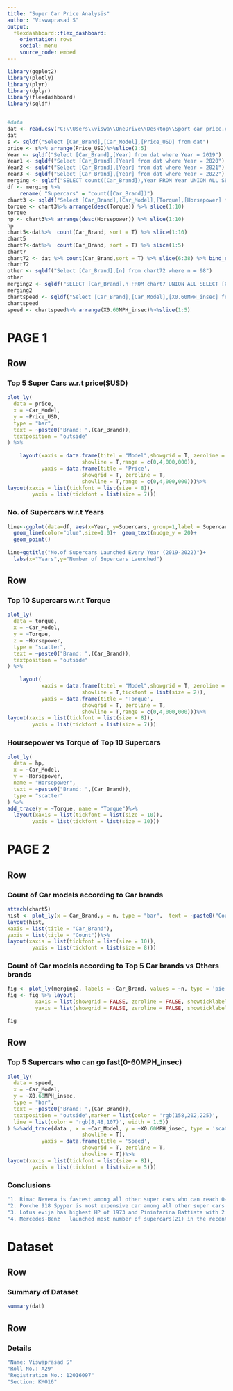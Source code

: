 ---
title: "Super Car Price Analysis"
author: "Viswaprasad S"
output: 
  flexdashboard::flex_dashboard:
    orientation: rows
    social: menu
    source_code: embed
---

```{r setup, include=FALSE}
library(ggplot2)
library(plotly)
library(plyr)
library(dplyr)
library(flexdashboard)
library(sqldf)


#data
dat <- read.csv("C:\\Users\\viswa\\OneDrive\\Desktop\\Sport car price.csv")
dat
s <- sqldf("Select [Car_Brand],[Car_Model],[Price_USD] from dat")
price <- s%>% arrange(Price_USD)%>%slice(1:5)
Year <- sqldf("Select [Car_Brand],[Year] from dat where Year = 2019")
Year1 <- sqldf("Select [Car_Brand],[Year] from dat where Year = 2020")
Year2 <- sqldf("Select [Car_Brand],[Year] from dat where Year = 2021")
Year3 <- sqldf("Select [Car_Brand],[Year] from dat where Year = 2022")
merging <- sqldf("SELECT count([Car_Brand]),Year FROM Year UNION ALL SELECT count([Car_Brand]),Year FROM Year1 UNION ALL SELECT count([Car_Brand]),Year FROM Year2 UNION ALL SELECT count([Car_Brand]),Year FROM Year3")
df <- merging %>% 
    rename( "Supercars" = "count([Car_Brand])")
chart3 <- sqldf("Select [Car_Brand],[Car_Model],[Torque],[Horsepower] from dat")
torque <- chart3%>% arrange(desc(Torque)) %>% slice(1:10)
torque
hp <- chart3%>% arrange(desc(Horsepower)) %>% slice(1:10)
hp
chart5<-dat%>%  count(Car_Brand, sort = T) %>% slice(1:10)
chart5
chart7<-dat%>%  count(Car_Brand, sort = T) %>% slice(1:5)
chart7
chart72 <- dat %>% count(Car_Brand,sort = T) %>% slice(6:38) %>% bind_rows(summarise(., across(where(is.numeric), sum),across(where(is.character), ~'Others')))
chart72
other <- sqldf("Select [Car_Brand],[n] from chart72 where n = 98")
other
merging2 <- sqldf("SELECT [Car_Brand],n FROM chart7 UNION ALL SELECT [Car_Brand],n FROM other")
merging2
chartspeed <- sqldf("Select [Car_Brand],[Car_Model],[X0.60MPH_insec] from dat")
chartspeed
speed <- chartspeed%>% arrange(X0.60MPH_insec)%>%slice(1:5)
```

PAGE 1
=======================================================================

Row
-----------------------------------------------------------------------

### Top 5 Super Cars w.r.t price($USD)

```{r}

plot_ly(
  data = price,
  x = ~Car_Model,
  y = ~Price_USD,
  type = "bar",
  text = ~paste0("Brand: ",(Car_Brand)),
  textposition = "outside"
) %>% 
    
    layout(xaxis = data.frame(titel = "Model",showgrid = T, zeroline = T,
                        showline = T,range = c(0,4,000,000)), 
           yaxis = data.frame(title = 'Price', 
                        showgrid = T, zeroline = T,
                        showline = T,range = c(0,4,000,000)))%>%
layout(xaxis = list(tickfont = list(size = 8)), 
        yaxis = list(tickfont = list(size = 7)))

```


### No. of Supercars w.r.t Years

```{r}
line<-ggplot(data=df, aes(x=Year, y=Supercars, group=1,label = Supercars)) +
  geom_line(color="blue",size=1.0)+  geom_text(nudge_y = 20)+
  geom_point()
 
line+ggtitle("No.of Supercars Launched Every Year (2019-2022)")+
  labs(x="Years",y="Number of Supercars Launched")

```

Row
-----------------------------------------------------------------------

### Top 10 Supercars w.r.t Torque

```{r}
plot_ly(
  data = torque,
  x = ~Car_Model,
  y = ~Torque,
  z = ~Horsepower,
  type = "scatter",
  text = ~paste0("Brand: ",(Car_Brand)),
  textposition = "outside"
) %>% 
    
    layout(
           xaxis = data.frame(titel = "Model",showgrid = T, zeroline = T,
                        showline = T,tickfont = list(size = 2)), 
           yaxis = data.frame(title = 'Torque', 
                        showgrid = T, zeroline = T,
                        showline = T,range = c(0,4,000,000)))%>%
layout(xaxis = list(tickfont = list(size = 8)), 
        yaxis = list(tickfont = list(size = 7)))
```

### Hoursepower vs Torque of Top 10 Supercars

```{r}
plot_ly(
  data = hp,
  x = ~Car_Model, 
  y = ~Horsepower,
  name = "Horsepower",
  text = ~paste0("Brand: ",(Car_Brand)),
  type = "scatter"
) %>% 
add_trace(y = ~Torque, name = "Torque")%>%    
  layout(xaxis = list(tickfont = list(size = 10)), 
        yaxis = list(tickfont = list(size = 10)))

```

PAGE 2
=======================================================================

Row
-----------------------------------------------------------------------

### Count of Car models according to Car brands

```{r}
attach(chart5)
hist <- plot_ly(x = Car_Brand,y = n, type = "bar",  text = ~paste0("Count: ",(n)))
layout(hist,
xaxis = list(title = "Car_Brand"),
yaxis = list(title = "Count"))%>%
layout(xaxis = list(tickfont = list(size = 10)), 
        yaxis = list(tickfont = list(size = 8)))
```

### Count of Car models according to Top 5 Car brands vs Others brands

```{r}
fig <- plot_ly(merging2, labels = ~Car_Brand, values = ~n, type = 'pie')
fig <- fig %>% layout(
         xaxis = list(showgrid = FALSE, zeroline = FALSE, showticklabels = FALSE),
         yaxis = list(showgrid = FALSE, zeroline = FALSE, showticklabels = FALSE))

fig
```

Row
-----------------------------------------------------------------------

### Top 5 Supercars who can go fast(0-60MPH_insec)

```{r}
plot_ly(
  data = speed,
  x = ~Car_Model,
  y = ~X0.60MPH_insec,
  type = "bar",
  text = ~paste0("Brand: ",(Car_Brand)),
  textposition = "outside",marker = list(color = 'rgb(158,202,225)',
  line = list(color = 'rgb(8,48,107)', width = 1.5))
) %>%add_trace(data , x = ~Car_Model, y = ~X0.60MPH_insec, type = 'scatter',  mode = 'lines') %>% layout(xaxis = data.frame(titel = "Model",showgrid = T, zeroline = T,
                        showline = T), 
           yaxis = data.frame(title = 'Speed', 
                        showgrid = T, zeroline = T,
                        showline = T))%>%
layout(xaxis = list(tickfont = list(size = 8)), 
        yaxis = list(tickfont = list(size = 5)))

```

### Conclusions

```{r}
"1. Rimac Nevera is fastest among all other super cars who can reach 0-60mph in 1.85 seconds"
"2. Porche 918 Spyper is most expensive car among all other super cars with the price tag of $1,800,000 USD"
"3. Lotus evija has highest HP of 1973 and Pininfarina Battista with 2 other cars has torque of 1696 among all other super cars"
"4. Mercedes-Benz	launched most number of supercars(21) in the recent 5 Years" 
```

Dataset
=======================================================================

Row
-----------------------------------------------------------------------
### Summary of Dataset

```{r fig.width=1500}
summary(dat)
```
Row
-----------------------------------------------------------------------
### Details
```{r fig.width=500}
"Name: Viswaprasad S"
"Roll No.: A29"
"Registration No.: 12016097"
"Section: KM016"
```